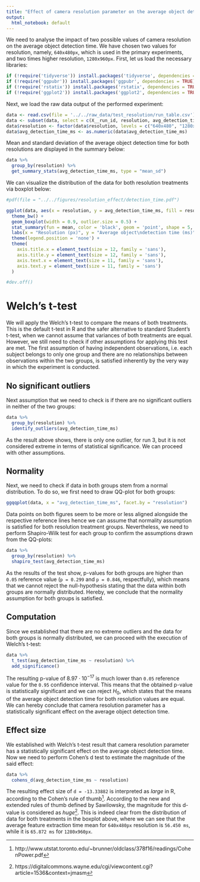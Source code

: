 ```yaml
---
title: "Effect of camera resolution parameter on the average object detection time"
output:
  html_notebook: default
---
```


We need to analyse the impact of two possible values of camera resolution on the average object detection time. We have chosen two values for resolution, namely, `640x480px`, which is used in the primary experiments, and two times higher resolution, `1280x960px`. First, let us load the necessary libraries:
```r
if (!require('tidyverse')) install.packages('tidyverse', dependencies = TRUE); library('tidyverse')
if (!require('ggpubr')) install.packages('ggpubr', dependencies = TRUE); library('ggpubr')
if (!require('rstatix')) install.packages('rstatix', dependencies = TRUE); library('rstatix')
if (!require('ggplot2')) install.packages('ggplot2', dependencies = TRUE); library('ggplot2')
```

Next, we load the raw data output of the performed experiment:
```r
data <- read.csv(file = '../../raw_data/test_resolution/run_table.csv')
data <- subset(data, select = c(X__run_id, resolution, avg_detection_time_ms))
data$resolution <- factor(data$resolution, levels = c("640x480", "1280x960"))
data$avg_detection_time_ms <- as.numeric(data$avg_detection_time_ms)
```

Mean and standard deviation of the average object detection time for both resolutions are displayed in the summary below:
```r
data %>%
  group_by(resolution) %>%
  get_summary_stats(avg_detection_time_ms, type = "mean_sd")
```

We can visualize the distribution of the data for both resolution treatments via boxplot below:
```r
#pdf(file = "../../figures/resolution_effect/detection_time.pdf")

ggplot(data, aes(x = resolution, y = avg_detection_time_ms, fill = resolution)) +
  theme_bw() + 
  geom_boxplot(width = 0.9, outlier.size = 0.5) + 
  stat_summary(fun = mean, color = 'black', geom = 'point', shape = 5, size = 1.5) +
  labs(x = "Resolution (px)", y = "Average object\ndetection time (ms)") +
  theme(legend.position = 'none') +
  theme(
    axis.title.x = element_text(size = 12, family = 'sans'),
    axis.title.y = element_text(size = 12, family = 'sans'),
    axis.text.x = element_text(size = 11, family = 'sans'),
    axis.text.y = element_text(size = 11, family = 'sans')
  )

#dev.off()
```

# Welch's t-test

We will apply the Welch's t-test to compare the means of both treatments. This is the default t-test in R and the safer alternative to standard Student's t-test, when we cannot assume that variances of both treatments are equal. However, we still need to check if other assumptions for applying this test are met. The first assumption of having independent observations, i.e. each subject belongs to only one group and there are no relationships between observations within the two groups, is satisfied inherently by the very way in which the experiment is conducted.

## No significant outliers

Next assumption that we need to check is if there are no significant outliers in neither of the two groups:
```r
data %>% 
  group_by(resolution) %>%
  identify_outliers(avg_detection_time_ms)
```

As the result above shows, there is only one outlier, for run 3, but it is not considered extreme in terms of statistical significance. We can proceed with other assumptions.

## Normality

Next, we need to check if data in both groups stem from a normal distribution. To do so, we first need to draw QQ-plot for both groups:
```r
ggqqplot(data, x = "avg_detection_time_ms", facet.by = "resolution")
```
Data points on both figures seem to be more or less aligned alongside the respective reference lines hence we can assume that normality assumption is satisfied for both resolution treatment groups. Nevertheless, we need to perform Shapiro-Wilk test for each group to confirm the assumptions drawn from the QQ-plots:
```r
data %>%
  group_by(resolution) %>%
  shapiro_test(avg_detection_time_ms)
```
As the results of the test show, p-values for both groups are higher than `0.05` reference value (`p = 0.299` and `p = 0.846`, respectfully), which means that we cannot reject the null-hypothesis stating that the data within both groups are normally distributed. Hereby, we conclude that the normality assumption for both groups is satisfied.

## Computation

Since we established that there are no extreme outliers and the data for both groups is normally distributed, we can proceed with the execution of Welch's t-test:
```r
data %>%
  t_test(avg_detection_time_ms ~ resolution) %>%
  add_significance()
```
The resulting p-value of $8.97 \cdot 10^{-17}$ is much lower than `0.05` reference value for the `0.95` confidence interval. This means that the obtained p-value is statistically significant and we can reject $H_0$, which states that the means of the average object detection time for both resolution values are equal. We can hereby conclude that camera resolution parameter has a statistically significant effect on the average object detection time.

## Effect size

We established with Welch's t-test result that camera resolution parameter has a statistically significant effect on the average object detection time. Now we need to perform Cohen's d test to estimate the magnitude of the said effect:

```r
data %>%
  cohens_d(avg_detection_time_ms ~ resolution)
```
The resulting effect size of `d = -13.33882` is interpreted as _large_ in R, according to the Cohen's rule of thumb^[http://www.utstat.toronto.edu/~brunner/oldclass/378f16/readings/CohenPower.pdf]. According to the new and extended rules of thumb defined by Sawilowsky, the magnitude for this d-value is considered as _huge_^[https://digitalcommons.wayne.edu/cgi/viewcontent.cgi?article=1536&context=jmasm]. This is indeed clear from the distribution of data for both treatments in the boxplot above, where we can see that the average feature extraction time mean for `640x480px` resolution is `56.450 ms`, while it is `65.872 ms` for `1280x960px`. 

